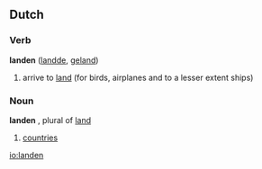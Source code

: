 {{see|Landen}}
==Dutch==
===Verb===
'''landen''' ([[landde]], [[geland]])
# arrive to [[land]] (for birds, airplanes and to a lesser extent ships)
===Noun===
'''landen''' {{n}}, {{p}} plural of [[land]]
# [[countries]]

[[io:landen]]